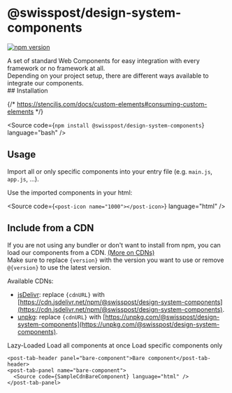 
<Meta of={PackageStories} />

# @swisspost/design-system-components

[![npm version](https://badge.fury.io/js/@swisspost%2Fdesign-system-components.svg)](https://badge.fury.io/js/@swisspost%2Fdesign-system-components)

<div className='lead'>
  A set of standard Web Components for easy integration with every framework or no framework at all.<br/>
  Depending on your project setup, there are different ways available to integrate our components.
</div>

<PackageDocs changelog={changelog}>
  ## Installation

  {/* https://stenciljs.com/docs/custom-elements#consuming-custom-elements */}

  <Source code={`npm install @swisspost/design-system-components`} language="bash" />

  ## Usage

  Import all or only specific components into your entry file (e.g. `main.js`, `app.js`, ...).

  <Source
    code={SampleJsAll}
    language="javascript"
  />

  <Source
    code={SampleJsSpecific}
    language="javascript"
  />

  Use the imported components in your html:

  <Source
    code={`<post-icon name="1000"></post-icon>`}
    language="html"
  />

  ## Include from a CDN

  If you are not using any bundler or don't want to install from npm, you can load our components from a CDN. <a href="https://en.wikipedia.org/wiki/Content_delivery_network" rel="noopener">(More on CDNs)</a><br/>
  Make sure to replace `{version}` with the version you want to use or remove `@{version}` to use the latest version.

  Available CDNs:

  - [jsDelivr](https://www.jsdelivr.com/): replace `{cdnURL}` with [https://cdn.jsdelivr.net/npm/@swisspost/design-system-components](https://cdn.jsdelivr.net/npm/@swisspost/design-system-components).
  - [unpkg](https://unpkg.com/): replace `{cdnURL}` with [https://unpkg.com/@swisspost/design-system-components](https://unpkg.com/@swisspost/design-system-components).

  <post-tabs>
    <post-tab-header panel="lazy-loaded">Lazy-Loaded</post-tab-header>
    <post-tab-panel name="lazy-loaded">
      Load all components at once
      <Source code={SampleCdnLazyLoadedAll} language="html" />
      Load specific components only
      <Source code={SampleCdnLazyLoadedSpecific} language="html" />
    </post-tab-panel>

    <post-tab-header panel="bare-component">Bare component</post-tab-header>
    <post-tab-panel name="bare-component">
      <Source code={SampleCdnBareComponent} language="html" />
    </post-tab-panel>
  </post-tabs>
</PackageDocs>

